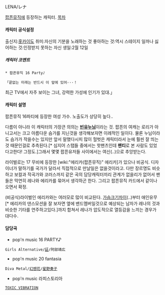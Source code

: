 LENA/レナ

[[팝픈뮤직]]에 등장하는 캐릭터.
[[목차]]
==== 캐릭터 공식설정 ====

출신지:[[홋카이도]]
취미:자신의 기분을 노래하는 것
좋아하는 것:역시 스테이지 일까나
싫어하는 것:인정받지 못하는 자신
생일:2월 12일


===== 캐릭터 코멘트 =====

 * 팝픈뮤직 16 Party♪

 「끝없는 미래는 반드시 이 앞에 있어···！
최근 TV에서 자주 보이는 그녀, 강력한 가성에 인기가 있대.」

==== 캐릭터 설명 ====

팝픈뮤직 16파티에 등장한 여성 가수. 노출도가 상당히 높다..

다름이 아니라 이 캐릭터의 가장큰 의의는 '''[[빈유]][[누님]]'''이라는 것. 팝픈의 여캐는 로리가 아니고서는 크고 아름다운 슴가를 지닌것을 생각해보자면 이례적인 일이다. 
물론 누님이라도 슴가가 작을수는 있지만 앞서 말했다시피 많이 헐벗은 캐릭터라서 눈에 훨씬 잘 띄는것 때문인걸로 추측된다.[* 심지어 스탭들 중에서는 핫팬츠인데 '''팬티'''로 본 사람도 있었다고한다! 그정도.]그래서 몇몇 팝픈유저들 사이에서는 여신(..)으로 추앙받는다.

라이벌로는 17 무비에 등장한 [wiki:"에리카(팝픈뮤직)" 에리카]가 있으나 비공식. 디자이너가 말하기를 국가가 달라서 직접적으로 만날일은 없을것이라고. 
다만 장르명도 비슷하고 보컬과 작곡가와 코러스까지 같은 곡의 담당캐릭터끼리 관계가 없을리가 없어서 팬들은 막연히 레나와 에리카를 묶어서 생각하곤 한다. 그리고 팝픈뮤직 카드에서 같이나오면서 확정.

(비공식)라이벌인 에리카와는 여러모로 많이 비교된다. [[가슴]]크기차이(..)부터 애인유무[* 에리카의 댄스모션을 잘 보자면 옆에 밴드멤버일것으로 예상되는 남자가 레나의 것과 비슷한 기타를 연주하고있다.]까지 합쳐서 레나가 압도적으로 열등감을 느끼는 경우가 대다수.

==== 담당곡 ====

* pop'n music 16 PARTY♪
 Girls Alternative/[[証]]/阿部靖広
* pop'n music 20 fantasia
 Diva Metal/[[幻想花]]/[[星野奏子]]
* pop'n music 라피스토리아
 [[TOXIC VIBRATION]]
